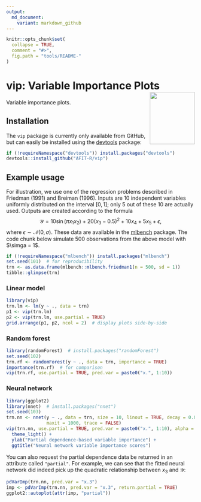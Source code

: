 ```yaml
---
output:
  md_document:
    variant: markdown_github
---
```


<!-- README.md is generated from README.Rmd. Please edit that file -->

```r
knitr::opts_chunk$set(
  collapse = TRUE,
  comment = "#>",
  fig.path = "tools/README-"
)
```

# vip: Variable Importance Plots <img src="tools/vip-logo.png" align="right" width="120" height="139" />

Variable importance plots.


## Installation

The `vip` package is currently only available from GitHub, but can easily be installed using the [devtools](https://CRAN.R-project.org/package=devtools) package:
```r
if (!requireNamespace("devtools")) install.packages("devtools")
devtools::install_github("AFIT-R/vip")
```


## Example usage

For illustration, we use one of the regression problems described in Friedman (1991) and Breiman (1996). Inputs are 10 independent variables uniformly distributed on the interval $\left[0, 1\right]$; only 5 out of these 10 are actually used. Outputs are created according to the formula
$$
\mathcal{Y} = 10 \sin\left(\pi x_1 x_2\right) + 20 \left(x_3 - 0.5\right) ^ 2 + 10 x_4 + 5 x_5 + \epsilon,
$$
where $\epsilon \sim \mathcal{N}\left(0, \sigma\right)$. These data are available in the [mlbench](https://CRAN.R-project.org/package=mlbench) package. The code chunk below simulate 500 observations from the above model with $\simga = 1$.
```r
if (!requireNamespace("mlbench")) install.packages("mlbench")
set.seed(101)  # for reproducibility
trn <- as.data.frame(mlbench::mlbench.friedman1(n = 500, sd = 1))
tibble::glimpse(trn)
```


### Linear model

```r
library(vip)
trn.lm <- lm(y ~ ., data = trn)
p1 <- vip(trn.lm)
p2 <- vip(trn.lm, use.partial = TRUE)
grid.arrange(p1, p2, ncol = 2)  # display plots side-by-side
```


### Random forest

```r
library(randomForest)  # install.packages("randomForest")
set.seed(102)
trn.rf <- randomForest(y ~ ., data = trn, importance = TRUE)
importance(trn.rf)  # for comparison
vip(trn.rf, use.partial = TRUE, pred.var = paste0("x.", 1:10))
```


### Neural network

```r
library(ggplot2)
library(nnet)  # install.packages("nnet")
set.seed(103)
trn.nn <- nnet(y ~ ., data = trn, size = 10, linout = TRUE, decay = 0.001,
               maxit = 1000, trace = FALSE)
vip(trn.nn, use.partial = TRUE, pred.var = paste0("x.", 1:10), alpha = 0.5) +
  theme_light() +
  ylab("Partial dependence-based variable importance") +
  ggtitle("Neural network variable importance scores")
```

You can also request the partial dependence data be returned in an attribute called `"partial"`. For example, we can see that the fitted neural network did indeed pick up the quadratic relationship between $x_3$ and $\mathcal{Y}$:
```r
pdVarImp(trn.nn, pred.var = "x.3")
imp <- pdVarImp(trn.nn, pred.var = "x.3", return.partial = TRUE)
ggplot2::autoplot(attr(imp, "partial"))
```
